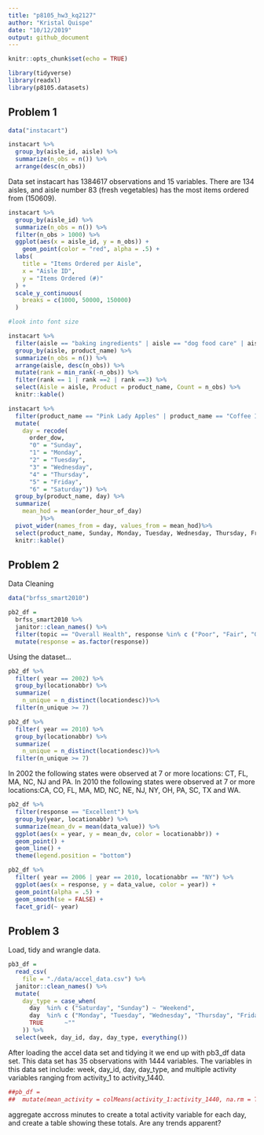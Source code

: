 ```yaml
---
title: "p8105_hw3_kq2127"
author: "Kristal Quispe"
date: "10/12/2019"
output: github_document
---
```


```r
knitr::opts_chunk$set(echo = TRUE)

library(tidyverse)
library(readxl)
library(p8105.datasets)
```

## Problem 1

```r
data("instacart")

instacart %>% 
  group_by(aisle_id, aisle) %>% 
  summarize(n_obs = n()) %>% 
  arrange(desc(n_obs))
```
Data set instacart has 1384617 observations and 15 variables.
There are 134 aisles, and aisle number 83 (fresh vegetables) has the most items ordered from (150609).

```r

instacart %>%
  group_by(aisle_id) %>%
  summarize(n_obs = n()) %>% 
  filter(n_obs > 1000) %>% 
  ggplot(aes(x = aisle_id, y = n_obs)) + 
    geom_point(color = "red", alpha = .5) +
  labs(
    title = "Items Ordered per Aisle",
    x = "Aisle ID",
    y = "Items Ordered (#)"
  ) +
  scale_y_continuous(
    breaks = c(1000, 50000, 150000)
  )

#look into font size

```


```r
instacart %>%
  filter(aisle == "baking ingredients" | aisle == "dog food care" | aisle == "packaged vegetables fruits") %>% 
  group_by(aisle, product_name) %>%
  summarize(n_obs = n()) %>% 
  arrange(aisle, desc(n_obs)) %>% 
  mutate(rank = min_rank(-n_obs)) %>% 
  filter(rank == 1 | rank ==2 | rank ==3) %>% 
  select(Aisle = aisle, Product = product_name, Count = n_obs) %>% 
  knitr::kable()

```


```r

instacart %>% 
  filter(product_name == "Pink Lady Apples" | product_name == "Coffee Ice Cream" ) %>% 
  mutate(
    day = recode(
      order_dow,
      "0" = "Sunday",
      "1" = "Monday",
      "2" = "Tuesday",
      "3" = "Wednesday",
      "4" = "Thursday",
      "5" = "Friday",
      "6" = "Saturday")) %>% 
  group_by(product_name, day) %>% 
  summarize(
    mean_hod = mean(order_hour_of_day)
         )%>% 
  pivot_wider(names_from = day, values_from = mean_hod)%>% 
  select(product_name, Sunday, Monday, Tuesday, Wednesday, Thursday, Friday, Saturday) %>% 
  knitr::kable()


```


## Problem 2

Data Cleaning 
```r
data("brfss_smart2010")

pb2_df =
  brfss_smart2010 %>% 
  janitor::clean_names() %>% 
  filter(topic == "Overall Health", response %in% c ("Poor", "Fair", "Good", "Excellent")) %>% 
  mutate(response = as.factor(response)) 

```

Using the dataset...
```r
pb2_df %>% 
  filter( year == 2002) %>% 
  group_by(locationabbr) %>%
  summarize(
    n_unique = n_distinct(locationdesc))%>%  
  filter(n_unique >= 7)

pb2_df %>% 
  filter( year == 2010) %>% 
  group_by(locationabbr) %>%
  summarize(
    n_unique = n_distinct(locationdesc))%>%  
  filter(n_unique >= 7)

```

In 2002 the following states were observed at 7 or more locations: CT, FL, MA, NC, NJ and PA. 
In 2010 the following states were observed at 7 or more locations:CA, CO, FL, MA, MD, NC, NE, NJ, NY, OH, PA, SC, TX and WA. 
```r
pb2_df %>% 
  filter(response == "Excellent") %>% 
  group_by(year, locationabbr) %>% 
  summarize(mean_dv = mean(data_value)) %>% 
  ggplot(aes(x = year, y = mean_dv, color = locationabbr)) + 
  geom_point() +
  geom_line() + 
  theme(legend.position = "bottom")
```


```r
pb2_df %>% 
  filter( year == 2006 | year == 2010, locationabbr == "NY") %>%
  ggplot(aes(x = response, y = data_value, color = year)) + 
  geom_point(alpha = .5) +
  geom_smooth(se = FALSE) + 
  facet_grid(~ year)
```

## Problem 3

Load, tidy and wrangle data. 
```r
pb3_df = 
  read_csv(
    file = "./data/accel_data.csv") %>% 
  janitor::clean_names() %>% 
  mutate(
    day_type = case_when(
      day  %in% c ("Saturday", "Sunday") ~ "Weekend",
      day  %in% c ("Monday", "Tuesday", "Wednesday", "Thursday", "Friday") ~ "Weekday",
      TRUE      ~"" 
    )) %>% 
  select(week, day_id, day, day_type, everything())

```
After loading the accel data set and tidying it we end up with pb3_df data set. This data set has 35 observations with 1444 variables. The variables in this data set include: week, day_id, day, day_type, and multiple activity variables ranging from activity_1 to activity_1440. 

```r
##pb_df = 
##  mutate(mean_activity = colMeans(activity_1:activity_1440, na.rm = TRUE, dims = 1))

```

aggregate accross minutes to create a total activity variable for each day, and create a table showing these totals. Are any trends apparent?

